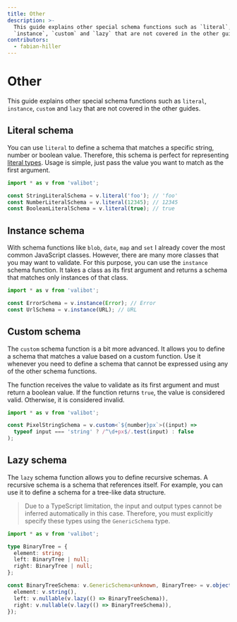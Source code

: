 ```yaml
---
title: Other
description: >-
  This guide explains other special schema functions such as `literal`,
  `instance`, `custom` and `lazy` that are not covered in the other guides.
contributors:
  - fabian-hiller
---
```



# Other

This guide explains other special schema functions such as <Link href="/api/literal/">`literal`</Link>, <Link href="/api/instance/">`instance`</Link>, <Link href="/api/custom/">`custom`</Link> and <Link href="/api/lazy/">`lazy`</Link> that are not covered in the other guides.

## Literal schema

You can use <Link href="/api/literal/">`literal`</Link> to define a schema that matches a specific string, number or boolean value. Therefore, this schema is perfect for representing [literal types](https://www.typescriptlang.org/docs/handbook/2/everyday-types.html#literal-types). Usage is simple, just pass the value you want to match as the first argument.

```ts
import * as v from 'valibot';

const StringLiteralSchema = v.literal('foo'); // 'foo'
const NumberLiteralSchema = v.literal(12345); // 12345
const BooleanLiteralSchema = v.literal(true); // true
```

## Instance schema

With schema functions like <Link href="/api/blob/">`blob`</Link>, <Link href="/api/date/">`date`</Link>, <Link href="/api/map/">`map`</Link> and <Link href="/api/set/">`set`</Link> I already cover the most common JavaScript classes. However, there are many more classes that you may want to validate. For this purpose, you can use the <Link href="/api/instance/">`instance`</Link> schema function. It takes a class as its first argument and returns a schema that matches only instances of that class.

```ts
import * as v from 'valibot';

const ErrorSchema = v.instance(Error); // Error
const UrlSchema = v.instance(URL); // URL
```

## Custom schema

The <Link href="/api/custom/">`custom`</Link> schema function is a bit more advanced. It allows you to define a schema that matches a value based on a custom function. Use it whenever you need to define a schema that cannot be expressed using any of the other schema functions.

The function receives the value to validate as its first argument and must return a boolean value. If the function returns `true`, the value is considered valid. Otherwise, it is considered invalid.

```ts
import * as v from 'valibot';

const PixelStringSchema = v.custom<`${number}px`>((input) =>
  typeof input === 'string' ? /^\d+px$/.test(input) : false
);
```

## Lazy schema

The <Link href="/api/lazy/">`lazy`</Link> schema function allows you to define recursive schemas. A recursive schema is a schema that references itself. For example, you can use it to define a schema for a tree-like data structure.

> Due to a TypeScript limitation, the input and output types cannot be inferred automatically in this case. Therefore, you must explicitly specify these types using the <Link href="/api/GenericSchema/">`GenericSchema`</Link> type.

```ts
import * as v from 'valibot';

type BinaryTree = {
  element: string;
  left: BinaryTree | null;
  right: BinaryTree | null;
};

const BinaryTreeSchema: v.GenericSchema<unknown, BinaryTree> = v.object({
  element: v.string(),
  left: v.nullable(v.lazy(() => BinaryTreeSchema)),
  right: v.nullable(v.lazy(() => BinaryTreeSchema)),
});
```

